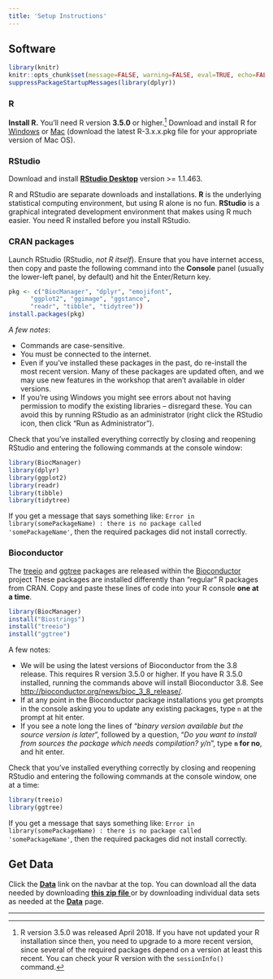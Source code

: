 ```yaml
---
title: 'Setup Instructions'
---
```


## Software

```r
library(knitr)
knitr::opts_chunk$set(message=FALSE, warning=FALSE, eval=TRUE, echo=FALSE)
suppressPackageStartupMessages(library(dplyr))
```

### R

**Install R.** You'll need R version **3.5.0** or higher.[^rversion] Download and install R for [Windows](http://cran.r-project.org/bin/windows/base/) or [Mac](http://cran.r-project.org/bin/macosx/) (download the latest R-3.x.x.pkg file for your appropriate version of Mac OS).

### RStudio

Download and install **[RStudio Desktop](https://www.rstudio.com/products/rstudio/download/)** version >= 1.1.463.

R and RStudio are separate downloads and installations. **R** is the underlying statistical computing environment, but using R alone is no fun. **RStudio** is a graphical integrated development environment that makes using R much easier. You need R installed before you install RStudio.

### CRAN packages

Launch RStudio (RStudio, *not R itself*). Ensure that you have internet access, then copy and paste the following command into the **Console** panel (usually the lower-left panel, by default) and hit the Enter/Return key. 

```r
pkg <- c("BiocManager", "dplyr", "emojifont", 
      "ggplot2", "ggimage", "ggstance",
      "readr", "tibble", "tidytree"))
install.packages(pkg)
```


_A few notes_:

- Commands are case-sensitive. 
- You must be connected to the internet.
- Even if you've installed these packages in the past, do re-install the most recent version. Many of these packages are updated often, and we may use new features in the workshop that aren't available in older versions.
- If you're using Windows you might see errors about not having permission to modify the existing libraries -- disregard these. You can avoid this by running RStudio as an administrator (right click the RStudio icon, then click "Run as Administrator").

[^rversion]: R version 3.5.0 was released April 2018. If you have not updated your R installation since then, you need to upgrade to a more recent version, since several of the required packages depend on a version at least this recent. You can check your R version with the `sessionInfo()` command.


Check that you've installed everything correctly by closing and reopening RStudio and entering the following commands at the console window:

```r
library(BiocManager)
library(dplyr)
library(ggplot2)
library(readr)
library(tibble)
library(tidytree)
```

If you get a message that says something like: `Error in library(somePackageName) : there is no package called 'somePackageName'`, then the required packages did not install correctly. 


### Bioconductor

The [treeio](https://www.bioconductor.org/packages/treeio) and [ggtree](https://www.bioconductor.org/packages/ggtree) packages are released within the [Bioconductor](http://bioconductor.org/) project These packages are installed differently than "regular" R packages from CRAN. Copy and paste these lines of code into your R console **one at a time**. 

```r
library(BiocManager)
install("Biostrings")
install("treeio")
install("ggtree")
```

A few notes:

- We will be using the latest versions of Bioconductor from the 3.8 release. This requires R version 3.5.0 or higher. If you have R 3.5.0 installed, running the commands above will install Bioconductor 3.8. See <http://bioconductor.org/news/bioc_3_8_release/>.
- If at any point in the Bioconductor package installations you get prompts in the console asking you to update any existing packages, type `n` at the prompt at hit enter.
- If you see a note long the lines of "_binary version available but the source version is later_", followed by a question, "_Do you want to install from sources the package which needs compilation? y/n_", type **`n` for no**, and hit enter.

Check that you've installed everything correctly by closing and reopening RStudio and entering the following commands at the console window, one at a time:

```r
library(treeio)
library(ggtree)
```

If you get a message that says something like: `Error in library(somePackageName) : there is no package called 'somePackageName'`, then the required packages did not install correctly.



## Get Data

Click the **[<i class="fa fa-download"></i> Data](data.html)** link on the navbar at the top. You can download all the data needed by downloading **[this zip file <i class="fa fa-file-archive-o" aria-hidden="true"></i>](data.zip)** or by downloading individual data sets as needed at the **[<i class="fa fa-download"></i> Data](data.html)** page.


----
